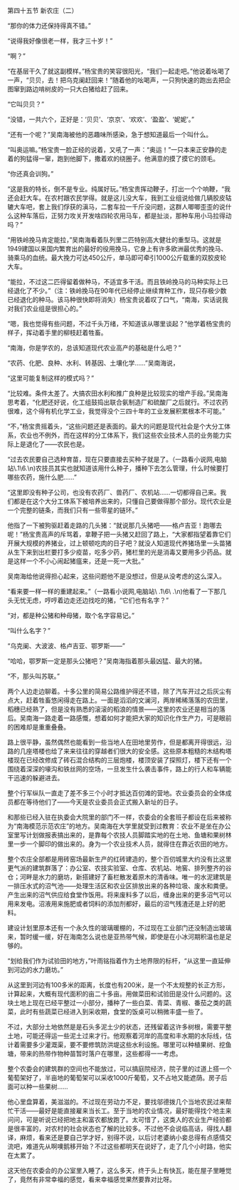 

第四十五节 新农庄（二）

“那你的体力还保持得真不错。”

“说得我好像很老一样，我才三十岁！”

“啊？”

“在基层干久了就这副模样。”杨宝贵的笑容很阳光，“我们一起走吧。”他说着吆喝了一声，“贝贝，去！把乌克阑赶回来！”随着他的吆喝声，一只狗快速的跑出去把企图窜到路边啃树皮的一只大白猪给赶了回来。

“它叫贝贝？”

“没错，一共六个，正好是：‘贝贝’、‘京京’、‘欢欢’、‘盈盈’、‘妮妮’。”

“还有一个呢？”吴南海被他的恶趣味所感染，急于想知道最后一个叫什么。

“叫奥运嘛。”杨宝贵一脸正经的说着，又吼了一声：“奥运！”一只本来正安静的走着的狗猛得一窜，跑到他脚下，撒着欢的绕圈子。他满意的摸了摸它的颈毛。

“你还真会训狗。”

“这是我的特长，倒不是专业。纯属好玩。”杨宝贵挥动鞭子，打出一个个响鞭，“我还会赶大车。在农村跟农民学得。就是这儿没大车，我到工业组说给做几辆胶皮轱辘大车吧，套上我们俘获的滇马，二套车拉一千斤没问题，这群人唧唧歪歪的说什么这种车落后，正努力攻关开发啥四轮农用马车，都是扯淡，那种车用小马拉得动吗？”

“用铁岭挽马肯定能拉，”吴南海看着队列里二匹特别高大健壮的重型马。这就是1949建国以来国内繁育出的最好的役用挽马，它身上有许多欧洲最优秀的挽马、骑乘马的血统。最大挽力可达450公斤，单马即可牵引1000公斤载重的双胶皮轮大车。

“能拉，不过这二匹得留着做种马，不适宜多干活。而且铁岭挽马的马种实际上已经退化了不少。”（注：铁岭挽马在90年代已经停止继续育种工作，现只存极少数已经退化的种马。该马种很快即将消失）杨宝贵说着叹了口气，“南海，实话说我对我们农业组是很担心的。”

“嗯，我也觉得有些问题，不过千头万绪，不知道该从哪里谈起？”他学着杨宝贵的样子，挥动着手里的柳枝赶着牲畜。

“南海，你是学农的，总该知道现代农业高产的基础是什么吧？”

“农药、化肥、良种、水利、转基因、土壤化学……”吴南海说，

“这里可能复制这样的模式吗？”

“比较难。条件太差了。大搞农田水利和推广良种是比较现实的增产手段。”吴南海思考着，“化肥还好说，化工组鼓捣出联合氨制造厂和硫酸厂之后就行。不过农药很难，这个得有机化学工业，我觉得没个三四十年的工业发展积累根本不可能。”

“不，”杨宝贵摇着头，“这些问题还是表面的。最大的问题是现代社会是个大分工体系，农业也不例外，而在这样的分工体系下，我们这些农业技术人员的业务能力实际上是退化了――农民也是。

“过去农民要自己选种育苗，现在只要直接去买种子就是了。（一路看小说网,电脑站\\.1\6\.\n)农技员其实也就知道该用什么种子，播种下去怎么管理，什么时候要打哪些农药，施什么肥……”

“这里即没有种子公司，也没有农药厂、兽药厂、农机站……一切都得自己来。我们都是在这个大分工体系下被培养出来的，只懂自己要做得那个部分。现代农业是一个完整的链条，而我们只有一些零星的链环。”

他指了一下被狗驱赶着走路的几头猪：“就说那几头猪吧――格卢吉亚！跑哪去呢！”杨宝贵高声的斥骂着，拿鞭子把一头猪又赶回了路上，“大家都指望着靠它们开展大规模的养猪业，过上顿顿吃肉的日子吧？就没人知道现代养猪场里一头苗猪从生下来到出栏要打多少疫苗，吃多少药，猪栏里的光是消毒又要用多少药品。就是这样一个不小心闹起猪瘟来，还是一死一大批。”

吴南海给他说得担心起来，这些问题他不是没想过，但是从没考虑的这么深入。

“看来要一样一样的重建起来。”（一路看小说网,电脑站\\ .1\6\ .\n)他看了一下那几头无忧无虑，哼哼着边走还边找吃的猪，“它们也有名字？”

“对，都是种公猪和种母猪，取个名字容易记。”

“叫什么名字？”

“乌克阑、大波波、格卢吉亚、鄂罗斯――”

“哈哈，鄂罗斯一定是那头公猪吧？”吴南海指着那头最凶猛、最大的猪。

“不，那头叫苏联。”

两个人边走边聊着。十多公里的简易公路维护得还不错，除了汽车开过之后灰尘有点大，赶着牲畜悠闲得走在路上。一面是滔滔的文澜河，两岸稀稀落落的农田里，稻穗已经熟了，但是没有熟悉的滚滚的稻浪的情景――这里的农业还是相当的落后。吴南海一路走着一路感慨，想着如何才能把大家的知识化作生产力，可是眼前的困难却是重重叠叠。

路上很平静，虽然偶然也能看到一些当地人在田地里劳作，但是都离开得很远，沿路的几座塔楼也给了来来往往的穿越者们很大的安全感。这些原本粗糙的木结构塔楼现在已经改修成了砖石混合结构的三层炮楼，楼顶安装了探照灯，楼下还有一个围绕着深深的壕沟和铁丝网的空场，一旦发生什么袭击事件，路上的行人和车辆能干迅速的躲避进去。

整个行军纵队一直走了差不多三个小时才抵达百仞滩的营地。农业委员会的全体成员都在等待他们了――今天是农业委员会正式搬入新址的日子。

和那些已经入驻在执委会大院里的部门不一样，农委会的全套班子都设在后来被称为“南海模范示范农庄”的地方。吴南海在大学里就受到过教育：农业不是坐在办公室里写计划做报表搞出来的，是靠每个农技人员脚踏实地的在土地、鱼塘和果树林里一步一个脚印的做出来的。身为一个农业技术人员，就得住在靠近农田的地方。

整个农庄全部都是用砖窑场最新生产的红砖建造的，整个百仞城里大约没有比这里更气派的建筑群落了：办公室、农技实验室、仓库、农机站、地窖、排列整齐的谷仓；河畔是水力的磨坊，新搭建好了畜栏散发着原木的清香味。唯一的水泥建筑是一排压水式的沼气池――处理生活区和农业区排放出来的各种垃圾、废水和粪便。产生出来的沼气供应给食堂作饭用。将来废料多了以后，缠身出来的更多沼气可以用来发电。沼液用来施肥或者饲料的添加剂都好，最后的沼气残渣还是上好的肥料。

建设计划里原本还有一个永久性的玻璃暖棚的，不过现在工业部门还没制造出玻璃来，暂时缓一缓，好在海南怎么说也是亚热带气候，即使是在小冰河期积温也是足够的。

“划给我们作为试验田的地方，”叶雨铭指着作为土地界限的标杆，“从这里一直延伸到河边的水力磨坊。”

从这里到河边有100多米的距离，长度也有200米，是一个不太规整的长正方形，计算起来，大概有现代面积的亩二十多亩。用做菜田和试验田是没什么问题的。这块土地上现在已经平整过一小部分，播种了一些白菜、青菜、青椒、番茄之类的蔬菜，此时有些蔬菜已经进入到采收期，食堂的饭桌可以稍微丰盛一些了。

不过，大部分土地依然是是石头多泥土少的状态，还残留着这许多树根，需要平整土地，可能还得运一些泥土过来才行。他观察着河岸的高度和丰水期的水际线，估计着需要多少灌溉渠，要不要修筑防洪堤这些水利设施。哪里可以种植果树、挖鱼塘，带来的热带作物种苗暂时落户在哪里，这些都得一一考虑。

整个农委会的建筑群的空间也不能放过，可以搞庭院经济，院子里的过道上搭一个葡萄架好了，半亩地的葡萄架可以采收1000斤葡萄，又不占地又能遮荫。房子后面可以种一些果树……

他心里盘算着，美滋滋的。不过现在劳动力不足，要找邬德拨几个当地农民过来帮忙干活――最好是能直接雇来当长工。至于当地的农业情况，最好能得找个地主来问问，可是听说已经把地主和富农都放跑了。太可惜了，这类人的农业生产经验都是很丰富的，对农村的社会状态也了解的比较多。不过他不会说临高话，得找人翻译，麻烦，看来还是要自己学才好，别得不说，以后讨老婆纳小妾总得有点感情交流吧，难道先从啊噢鹅移开始？不过这些都明天在说好了，走了几个小时路，他实在太累了。

这天他在农委会的办公室里入睡了，这么多天，终于头上有快瓦，能在屋子里睡觉了，竟然有非常幸福的感觉，看来幸福感觉果然要靠对比呀。

